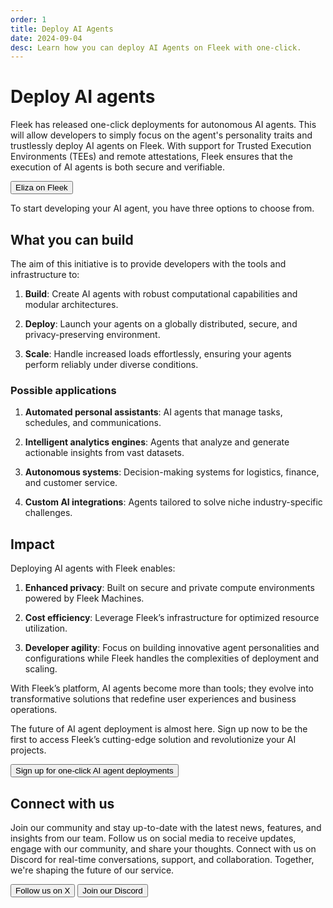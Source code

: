 ```yaml
---
order: 1
title: Deploy AI Agents
date: 2024-09-04
desc: Learn how you can deploy AI Agents on Fleek with one-click.
---
```



# Deploy AI agents

Fleek has released one-click deployments for autonomous AI agents. This will allow developers to simply focus on the agent's personality traits and trustlessly deploy AI agents on Fleek. With support for Trusted Execution Environments (TEEs) and remote attestations, Fleek ensures that the execution of AI agents is both secure and verifiable.

<div className="mb-16 w-fit">
  <Button
    variant="secondary"
    href="https://fleek.xyz/eliza"
    target="_blank"
    rel="noopener noreferrer"
  >
    Eliza on Fleek
  </Button>
</div>

To start developing your AI agent, you have three options to choose from.

<div className='grid grid-cols-1 lg:grid-cols-2 gap-12 mb-12'>

<DocIntroCard
  title="Upload Character File"
  description="Upload the character file of your AI agent."
  href="/docs/ai_agents/upload-character-file"
/>
<DocIntroCard
  title="Build From Scratch"
  description="Build your agent from scratch"
  href="/docs/ai_agents/build-from-scratch"
/>
<DocIntroCard
  title="Select Template "
  description="Build your agent from our template"
  href="/docs/ai_agents/select-template"
/>
<DocIntroCard
  title="Troubleshooting"
  description="Troubleshooting"
  href="/docs/ai_agents/troubleshoot"
/>

</div>

<div className="my-12 bg-gray-dark-6 p-[1px]" />

## What you can build

The aim of this initiative is to provide developers with the tools and infrastructure to:

1. **Build**: Create AI agents with robust computational capabilities and modular architectures.

2. **Deploy**: Launch your agents on a globally distributed, secure, and privacy-preserving environment.

3. **Scale**: Handle increased loads effortlessly, ensuring your agents perform reliably under diverse conditions.

### Possible applications

1. **Automated personal assistants**: AI agents that manage tasks, schedules, and communications.

2. **Intelligent analytics engines**: Agents that analyze and generate actionable insights from vast datasets.

3. **Autonomous systems**: Decision-making systems for logistics, finance, and customer service.

4. **Custom AI integrations**: Agents tailored to solve niche industry-specific challenges.

<div className="my-12 bg-gray-dark-6 p-[1px]" />

## Impact

Deploying AI agents with Fleek enables:

1. **Enhanced privacy**: Built on secure and private compute environments powered by Fleek Machines.

2. **Cost efficiency**: Leverage Fleek’s infrastructure for optimized resource utilization.

3. **Developer agility**: Focus on building innovative agent personalities and configurations while Fleek handles the complexities of deployment and scaling.

With Fleek’s platform, AI agents become more than tools; they evolve into transformative solutions that redefine user experiences and business operations.

The future of AI agent deployment is almost here. Sign up now to be the first to access Fleek’s cutting-edge solution and revolutionize your AI projects.

<div className="mb-12 w-fit">
  <Button
    variant="secondary"
    href="https://fleek.typeform.com/machinesaccess"
    target="_blank"
    rel="noopener noreferrer"
  >
    Sign up for one-click AI agent deployments
  </Button>
</div>

<div className="my-12 bg-gray-dark-6 p-[1px]" />

## Connect with us

Join our community and stay up-to-date with the latest news, features, and insights from our team. Follow us on social media to receive updates, engage with our community, and share your thoughts. Connect with us on Discord for real-time conversations, support, and collaboration. Together, we're shaping the future of our service.

<div className="justify-left mb-32 mt-12 flex flex-col gap-16 sm:flex-row">
  <Button
    variant="secondary"
    href="https://x.com/fleek"
    target="_blank"
    rel="noopener noreferrer"
  >
    Follow us on X
  </Button>
  <Button
    variant="secondary"
    href="https://discord.gg/fleek"
    target="_blank"
    rel="noopener noreferrer"
  >
    Join our Discord
  </Button>
</div>
